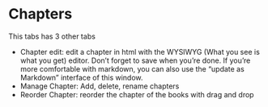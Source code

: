 # Chapters

This tabs has 3 other tabs

<ul>
<li>Chapter edit: edit a chapter in html with the WYSIWYG (What you see is what you get) editor. Don't forget to save when you're done. If you're more comfortable with markdown, you can also use the “update as Markdown” interface of this window.</li>
<li>Manage Chapter: Add, delete, rename chapters</li>
<li>Reorder Chapter: reorder the chapter of the books with drag and drop</li>
</ul>
